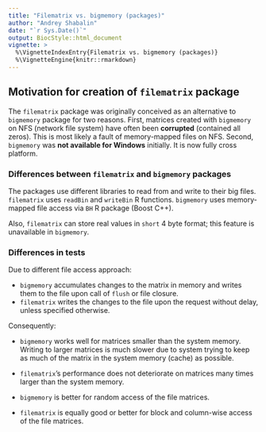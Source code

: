 ```yaml
---
title: "Filematrix vs. bigmemory (packages)"
author: "Andrey Shabalin"
date: "`r Sys.Date()`"
output: BiocStyle::html_document
vignette: >
  %\VignetteIndexEntry{Filematrix vs. bigmemory (packages)}
  %\VignetteEngine{knitr::rmarkdown}
---
```


## Motivation for creation of `filematrix` package

The `filematrix` package was originally conceived as an alternative to `bigmemory` package for two reasons.
First, matrices created with `bigmemory` on NFS (network file system) have often been **corrupted** (contained all zeros). This is most likely a fault of memory-mapped files on NFS. Second, `bigmemory` was **not available for Windows** initially. It is now fully cross platform.


### Differences between `filematrix` and `bigmemory` packages

The packages use different libraries to read from and write to their big files. 
`filematrix` uses `readBin` and `writeBin` R functions. `bigmemory` uses memory-mapped file access via `BH` R package (Boost C++).

Also, `filematrix` can store real values in `short` 4 byte format; this feature is unavailable in `bigmemory`.

### Differences in tests

Due to different file access approach:

- `bigmemory` accumulates changes to the matrix in memory and writes them to the file upon call of `flush` or file closure.
- `filematrix` writes the changes to the file upon the request without delay, unless specified otherwise.

Consequently:

- `bigmemory` works well for matrices smaller than the system memory. Writing to larger matrices is much slower due to system trying to keep as much of the matrix in the system memory (cache) as possible.
- `filematrix`'s performance does not deteriorate on matrices many times larger than the system memory.

- `bigmemory` is better for random access of the file matrices.
- `filematrix` is equally good or better for block and column-wise access of the file matrices.


